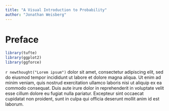 ```yaml
---
title: "A Visual Introduction to Probability"
author: "Jonathan Weisberg"
---
```


# Preface {-}

```r
library(tufte)
library(ggplot2)
library(ggforce)
```

`r newthought("Lorem ipsum")` dolor sit amet, consectetur adipiscing elit, sed do eiusmod tempor incididunt ut labore et dolore magna aliqua. Ut enim ad minim veniam, quis nostrud exercitation ullamco laboris nisi ut aliquip ex ea commodo consequat. Duis aute irure dolor in reprehenderit in voluptate velit esse cillum dolore eu fugiat nulla pariatur. Excepteur sint occaecat cupidatat non proident, sunt in culpa qui officia deserunt mollit anim id est laborum.